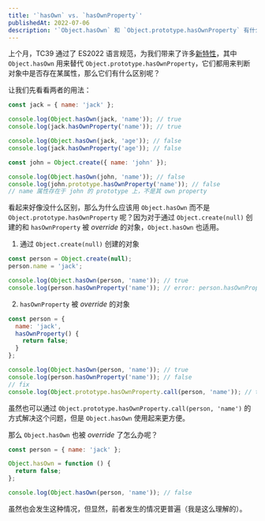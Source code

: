 ```yaml
---
title: '`hasOwn` vs. `hasOwnProperty`'
publishedAt: 2022-07-06
description: '`Object.hasOwn` 和 `Object.prototype.hasOwnProperty` 有什么区别？'
---
```


上个月，TC39 通过了 ES2022 语言规范，为我们带来了许多[新特性](https://h3manth.com/ES2022/)，其中 `Object.hasOwn` 用来替代 `Object.prototype.hasOwnProperty`，它们都用来判断对象中是否存在某属性，那么它们有什么区别呢？

让我们先看看两者的用法：

```js
const jack = { name: 'jack' };

console.log(Object.hasOwn(jack, 'name')); // true
console.log(jack.hasOwnProperty('name')); // true

console.log(Object.hasOwn(jack, 'age')); // false
console.log(jack.hasOwnProperty('age')); // false

const john = Object.create({ name: 'john' });

console.log(Object.hasOwn(john, 'name')); // false
console.log(john.prototype.hasOwnProperty('name')); // false
// name 属性存在于 john 的 prototype 上，不是其 own property
```

看起来好像没什么区别，那么为什么应该用 `Object.hasOwn` 而不是 `Object.prototype.hasOwnProperty` 呢？因为对于通过 `Object.create(null)` 创建的和 `hasOwnProperty` 被 _override_ 的对象，`Object.hasOwn` 也适用。

1. 通过 `Object.create(null)` 创建的对象

```js
const person = Object.create(null);
person.name = 'jack';

console.log(Object.hasOwn(person, 'name')); // true
console.log(person.hasOwnProperty('name')); // error: person.hasOwnProperty is not a function
```

2. `hasOwnProperty` 被 _override_ 的对象

```js
const person = {
  name: 'jack',
  hasOwnProperty() {
    return false;
  }
};

console.log(Object.hasOwn(person, 'name')); // true
console.log(person.hasOwnProperty('name')); // false
// fix
console.log(Object.prototype.hasOwnProperty.call(person, 'name')); // true
```

虽然也可以通过 `Object.prototype.hasOwnProperty.call(person, 'name')` 的方式解决这个问题，但是 `Object.hasOwn` 使用起来更方便。

那么 `Object.hasOwn` 也被 _override_ 了怎么办呢？

```js
const person = { name: 'jack' };

Object.hasOwn = function () {
  return false;
};

console.log(Object.hasOwn(person, 'name')); // false
```

虽然也会发生这种情况，但显然，前者发生的情况更普遍（我是这么理解的）。
